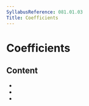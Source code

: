 ```yaml
---
SyllabusReference: 081.01.03
Title: Coefficients
---
```


# Coefficients

## Content

- <Link href="081.01.03.01" />
- <Link href="081.01.03.02" />
- <Link href="081.01.03.03" />
